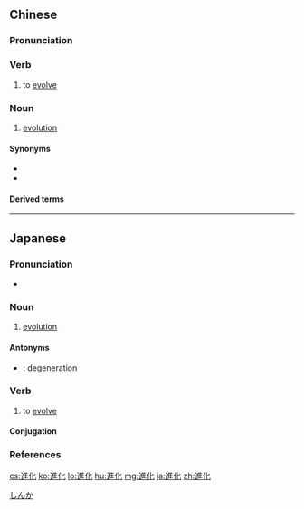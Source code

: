 {{also|进化}}
==Chinese==
{{zh-forms|s=进化}}

===Pronunciation===
{{zh-pron
|m=jìnhuà
|ma=y
|c=zeon3 faa3
|h=pfs=chin-fa
|md=céng-huá
|mn=chìn-hòa
|w=2jin ho
|cat=v,n
}}

===Verb===
{{zh-verb}}

# to [[evolve]]

===Noun===
{{zh-noun}}

# [[evolution]]

====Synonyms====
* {{zh-l|演化}}
* {{zh-l|衍化}}

====Derived terms====
{{zh-der|進化論}}

{{zh-cat|Elementary|Evolutionary theory}}

----

==Japanese==
{{ja-kanjitab|しん|か|yomi=on}}

===Pronunciation===
* {{ja-pron|しんか|y=o|acc=1|acc_ref=NHK}}

===Noun===
{{ja-noun|しんか}}

# [[evolution]]

====Antonyms====
* {{ja-r|退化|たいか}}: degeneration

===Verb===
{{ja-verb-suru|しんか}}

# to [[evolve]]

====Conjugation====
{{ja-suru|しんか}}

===References===
<references/>

[[Category:ja:Sciences|しんか]]

[[cs:進化]]
[[ko:進化]]
[[lo:進化]]
[[hu:進化]]
[[mg:進化]]
[[ja:進化]]
[[zh:進化]]